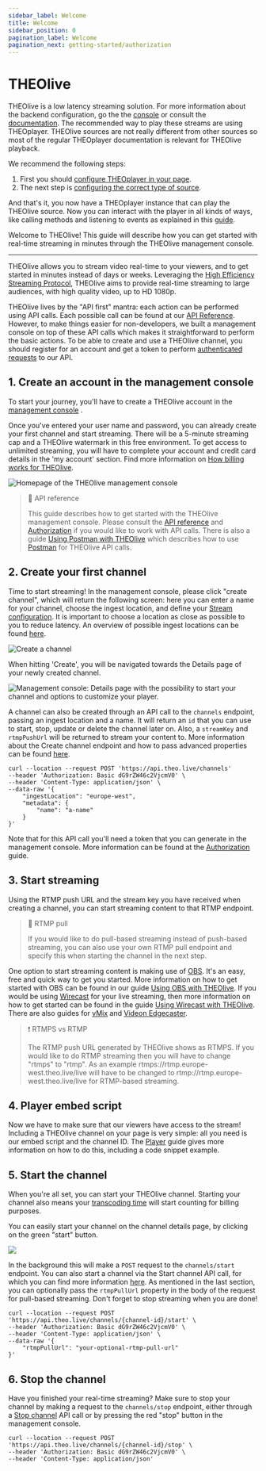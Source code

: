 ```yaml
---
sidebar_label: Welcome
title: Welcome
sidebar_position: 0
pagination_label: Welcome
pagination_next: getting-started/authorization
---
```


# THEOlive

THEOlive is a low latency streaming solution. For more information about the backend configuration, go the the
[console](https://console.theo.live) or consult the [documentation](https://developers.theo.live/docs/welcome). The recommended
way to play these streams are using THEOplayer. THEOlive sources are not really different from other sources so most
of the regular THEOplayer documentation is relevant for THEOlive playback.

We recommend the following steps:

1. First you should [configure THEOplayer in your page](../theoplayer/getting-started/sdks/web/getting-started).
2. The next step is [configuring the correct type of source](../theoplayer/how-to-guides/web/theolive/getting-started).

And that's it, you now have a THEOplayer instance that can play the THEOlive source. Now you can interact with the player
in all kinds of ways, like calling methods and listening to events as explained in this [guide](../theoplayer/getting-started/sdks/web/api-examples).

Welcome to THEOlive! This guide will describe how you can get started with real-time streaming in minutes through the THEOlive management console.

---

THEOlive allows you to stream video real-time to your viewers, and to get started in minutes instead of days or weeks. Leveraging the [High Efficiency Streaming Protocol](https://www.hespalliance.org/), THEOlive aims to provide real-time streaming to large audiences, with high quality video, up to HD 1080p.

THEOlive lives by the "API first" mantra: each action can be performed using API calls. Each possible call can be found at our [API Reference](ref:create-channel). However, to make things easier for non-developers, we built a management console on top of these API calls which makes it straightforward to perform the basic actions. To be able to create and use a THEOlive channel, you should register for an account and get a token to perform [authenticated requests](doc:authentication) to our API.

## 1. Create an account in the management console

To start your journey, you'll have to create a THEOlive account in the [management console](https://console.theo.live/) .

Once you've entered your user name and password, you can already create your first channel and start streaming. There will be a 5-minute streaming cap and a THEOlive watermark in this free environment. To get access to unlimited streaming, you will have to complete your account and credit card details in the 'my account' section. Find more information on [How billing works for THEOlive](doc:how-billing-works-for-theolive).

![](./assets/img/302e789-dashboard.png 'Homepage of the THEOlive management console')

> 📘 API reference
>
> This guide describes how to get started with the THEOlive management console. Please consult the [API reference](ref:create-channel) and [Authorization](doc:authentication) if you would like to work with API calls. There is also a guide [Using Postman with THEOlive](doc:how-to-use-postmans-api-client-with-theolive) which describes how to use [Postman](https://www.postman.com/product/api-client/) for THEOlive API calls.

## 2. Create your first channel

Time to start streaming! In the management console, please click "create channel", which will return the following screen: here you can enter a name for your channel, choose the ingest location, and define your [Stream configuration](doc:stream-configuration). It is important to choose a location as close as possible to you to reduce latency. An overview of possible ingest locations can be found [here](doc:regions).

![](./assets/img/b636bf5-create-channel.PNG 'Create a channel')

When hitting 'Create', you will be navigated towards the Details page of your newly created channel.

![](./assets/img/467abb8-overview.PNG 'Management console: Details page with the possibility to start your channel and options to customize your player.')

A channel can also be created through an API call to the `channels` endpoint, passing an ingest location and a name. It will return an `id` that you can use to start, stop, update or delete the channel later on. Also, a `streamKey` and `rtmpPushUrl` will be returned to stream your content to. More information about the Create channel endpoint and how to pass advanced properties can be found [here](ref:create-channel).

```curl
curl --location --request POST 'https://api.theo.live/channels'
--header 'Authorization: Basic dG9rZW46c2VjcmV0' \
--header 'Content-Type: application/json' \
--data-raw '{
    "ingestLocation": "europe-west",
    "metadata": {
        "name": "a-name"
    }
}'
```

Note that for this API call you'll need a token that you can generate in the management console. More information can be found at the [Authorization](doc:authentication) guide.

## 3. Start streaming

Using the RTMP push URL and the stream key you have received when creating a channel, you can start streaming content to that RTMP endpoint.

> 🚧 RTMP pull
>
> If you would like to do pull-based streaming instead of push-based streaming, you can also use your own RTMP pull endpoint and specify this when starting the channel in the next step.

One option to start streaming content is making use of [OBS](https://obsproject.com/). It's an easy, free and quick way to get you started. More information on how to get started with OBS can be found in our guide [Using OBS with THEOlive](doc:using-obs-with-theolive). If you would be using [Wirecast](https://www.telestream.net/wirecast) for your live streaming, then more information on how to get started can be found in the guide [Using Wirecast with THEOlive](doc:using-wirecast-with-theolive). There are also guides for [vMix](doc:using-vmix-with-theolive) and [Videon Edgecaster](doc:using-videon-edgecaster-with-theolive).

> ❗️ RTMPS vs RTMP
>
> The RTMP push URL generated by THEOlive shows as RTMPS. If you would like to do RTMP streaming then you will have to change "rtmps" to "rtmp". As an example rtmps://rtmp.europe-west.theo.live/live will have to be changed to rtmp://rtmp.europe-west.theo.live/live for RTMP-based streaming.

## 4. Player embed script

Now we have to make sure that our viewers have access to the stream! Including a THEOlive channel on your page is very simple: all you need is our embed script and the channel ID. The [Player](doc:including-a-theolive-player-on-your-page) guide gives more information on how to do this, including a code snippet example.

## 5. Start the channel

When you're all set, you can start your THEOlive channel. Starting your channel also means your [transcoding time](https://www.theoplayer.com/pricing/theolive) will start counting for billing purposes.

You can easily start your channel on the channel details page, by clicking on the green "start" button.

![](./assets/img/cbe288c-start.PNG)

In the background this will make a `POST` request to the `channels/start` endpoint. You can also start a channel via the Start channel API call, for which you can find more information [here](ref:start-channel). As mentioned in the last section, you can optionally pass the `rtmpPullUrl` property in the body of the request for pull-based streaming. Don't forget to stop streaming when you are done!

```curl
curl --location --request POST 'https://api.theo.live/channels/{channel-id}/start' \
--header 'Authorization: Basic dG9rZW46c2VjcmV0' \
--header 'Content-Type: application/json' \
--data-raw '{
    "rtmpPullUrl": "your-optional-rtmp-pull-url"
}'
```

## 6. Stop the channel

Have you finished your real-time streaming? Make sure to stop your channel by making a request to the `channels/stop` endpoint, either through a [Stop channel](ref:stop-channel) API call or by pressing the red "stop" button in the management console.

```curl
curl --location --request POST 'https://api.theo.live/channels/{channel-id}/stop' \
--header 'Authorization: Basic dG9rZW46c2VjcmV0' \
--header 'Content-Type: application/json'
```

